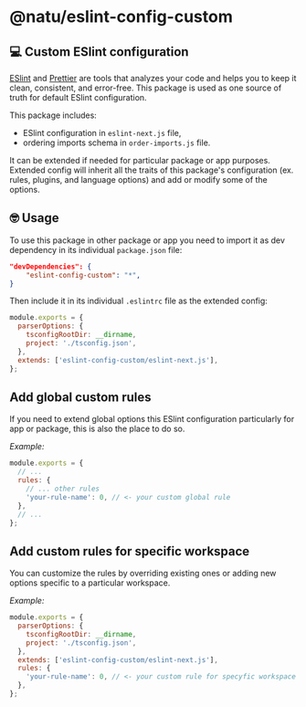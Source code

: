 # @natu/eslint-config-custom

## 💻 Custom ESlint configuration

[ESlint](https://eslint.org/) and [Prettier](https://prettier.io/) are tools that analyzes your code and helps you to keep it clean,
consistent, and error-free. This package is used as one source of truth for default ESlint configuration.

This package includes:

- ESlint configuration in `eslint-next.js` file,
- ordering imports schema in `order-imports.js` file.

It can be extended if needed for particular package or app purposes.
Extended config will inherit all the traits of this package's configuration (ex. rules, plugins, and language options)
and add or modify some of the options.

## 🤓 Usage

To use this package in other package or app you need to import it as dev dependency in its individual `package.json` file:

```json copy filename="[your-workspace]/package.json" /"eslint-config-custom": "*"/
"devDependencies": {
    "eslint-config-custom": "*",
}
```

Then include it in its individual `.eslintrc` file as the extended config:

```js copy filename="[your-workspace]/.eslintrc.js" {6}
module.exports = {
  parserOptions: {
    tsconfigRootDir: __dirname,
    project: './tsconfig.json',
  },
  extends: ['eslint-config-custom/eslint-next.js'],
};
```

## Add global custom rules

If you need to extend global options this ESlint configuration particularly for app or package, this is also the place to do so.

_Example:_

```js copy filename="packages/eslint-config-custom/.eslint-next.js" {5}
module.exports = {
  // ...
  rules: {
    // ... other rules
    'your-rule-name': 0, // <- your custom global rule
  },
  // ...
};
```

## Add custom rules for specific workspace

You can customize the rules by overriding existing ones or adding new options specific to a particular workspace.

_Example:_

```js copy filename="[your-workspace]/.eslintrc.js" {7,8,9}
module.exports = {
  parserOptions: {
    tsconfigRootDir: __dirname,
    project: './tsconfig.json',
  },
  extends: ['eslint-config-custom/eslint-next.js'],
  rules: {
    'your-rule-name': 0, // <- your custom rule for specyfic workspace
  },
};
```
